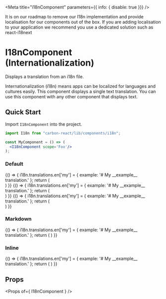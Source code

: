
<Meta title="i18nComponent" parameters={{ info: { disable: true }}} />

<DeprecationWarning>
  It is on our roadmap to remove our I18n implementation
  and provide localisation for our components out of the box.
  If you are adding localisation to your application we recommend you use a dedicated solution such as react-i18next
</DeprecationWarning>

# I18nComponent (Internationalization)
Displays a translation from an i18n file.

Internationalization (i18n) means apps can be localized for languages and cultures easily.
This component displays a single text translation.
You can use this component with any other component that displays text.

## Quick Start
Import `I18nComponent` into the project.

```jsx
import I18n from "carbon-react/lib/components/i18n";

const MyComponent = () => (
  <I18nComponent scope='Foo'/>
);
```

### Default
<Preview>  
  <Story name="default">
    {() => {        
      i18n.translations.en['my'] = {
      example: '# My __example__ translation.'
      }; 
      return (
      <div style={{margin: '16px'}}> 
        <I18nComponent scope='my.example'/>
      </div>
      )     
    }}
  </Story>
  <Story name="markdown">
    {() => {        
      i18n.translations.en['my'] = {
      example: '# My __example__ translation.'
      }; 
      return (
      <div style={{}}> 
        <I18nComponent markdown={true} inline={false} scope='my.example'/>
      </div>
      )         
    }} 
  </Story>
  <Story name="inline">
    {() => {        
      i18n.translations.en['my'] = {
      example: '# My __example__ translation.'
      }; 
      return (
      <div style={{margin: '16px'}}> 
        <I18nComponent markdown={true} inline={true} scope='my.example'/>
      </div>
      )         
    }} 
  </Story>
</Preview>

### Markdown
<Preview>
  <Story name="with Markdown" parameters={{ chromatic: { disable: true }}}>
    {() => {
        i18n.translations.en['my'] = {
        example: '# My __example__ translation.'
      }; 
      return (
        <I18nComponent markdown={true} inline={false} scope='my.example'/>
      )         
    }}
  </Story>
</Preview>

### Inline
<Preview>
  <Story name="with Inline" parameters={{ chromatic: { disable: true }}}>
    {() => {
        i18n.translations.en['my'] = {
        example: '# My __example__ translation.'
      }; 
      return (
        <I18nComponent markdown inline scope='my.example'/>
      )         
    }}
  </Story>
</Preview>

## Props
<Props of={ I18nComponent } />